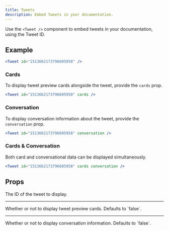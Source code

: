 ```yaml
---
title: Tweets
description: Embed Tweets in your documentation.
---
```


Use the `<Tweet />` component to embed tweets in your documentation, using the Tweet ID.

## Example

<Tweet id="1513662173796605958" />

```jsx
<Tweet id="1513662173796605958" />
```

### Cards

To display tweet preview cards alongside the tweet, provide the `cards` prop.

```jsx
<Tweet id="1513662173796605958" cards />
```

<Tweet id="1513662173796605958" cards />

### Conversation

To display conversation information about the tweet, provide the `conversation` prop.

```jsx
<Tweet id="1513662173796605958" conversation />
```

<Tweet id="1513662173796605958" conversation />

### Cards & Conversation

Both card and conversational data can be displayed simultaneously.

```jsx
<Tweet id="1513662173796605958" cards conversation />
```

<Tweet id="1513662173796605958" cards conversation />

## Props

<Property name="id" type="string" required>
  The ID of the tweet to display.
</Property>

---

<Property name="cards" type="boolean" optional>
  Whether or not to display tweet preview cards. Defaults to `false`.
</Property>

---

<Property name="conversation" type="boolean" optional>
  Whether or not to display conversation information. Defaults to `false`.
</Property>
